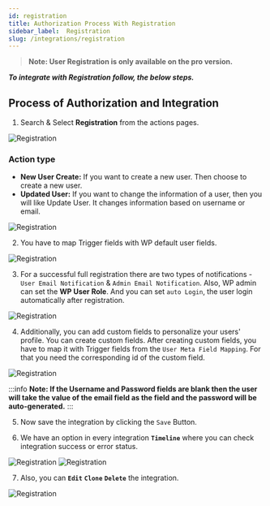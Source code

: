 ```yaml
---
id: registration
title: Authorization Process With Registration
sidebar_label:  Registration
slug: /integrations/registration
---
```


> **Note: User Registration is only available on the pro version.**

***To integrate with Registration follow, the below steps.***


## Process of Authorization and Integration

1.	Search & Select **Registration** from the actions pages.
 <Image src="actions/registration/select-action" alt="Registration" w="1020" h="350" />

### Action type
- **New User Create:** If you want to create a new user. Then choose to create a new user. 
- **Updated User:** If you want to change the information of a user, then you will like Update User. It changes information based on username or email.
 <Image src="actions/registration/action-type" alt="Registration" w="1020" h="350" />

2.	You have to map Trigger fields with WP default user fields.
 <Image src="actions/registration/map-default-user-field" alt="Registration" w="1020" h="350" />

3.	For a successful full registration there are two types of notifications - `User Email Notification` & `Admin Email Notification`. Also, WP admin can set the **WP User Role**. And you can set `auto Login`, the user login automatically after registration. 

 <Image src="actions/registration/registration-notification" alt="Registration" w="1020" h="350" />

4.	Additionally, you can add custom fields to personalize your users' profile. You can create custom fields. After creating custom fields, you have to map it with Trigger fields from the `User Meta Field Mapping`. For that you need the corresponding id of the custom field. 
 <Image src="actions/registration/meta-field-mapping" alt="Registration" w="1020" h="350" />

:::info
**Note: If the Username and Password fields are blank then the user will take the value of the email field as the field and the password will be auto-generated.**
:::

5.	Now save the integration by clicking the `Save` Button.

6. We have an option in every integration **`Timeline`** where you can check integration success or error status.
 <Image src="actions/registration/registration-timeline" alt="Registration" w="1020" h="350" />
 <Image src="actions/registration/registration-log" alt="Registration" w="1020" h="350" />

7. Also, you can **`Edit`** **`Clone`** **`Delete`** the integration.

 <Image src="actions/registration/registration-option" alt="Registration" w="1020" h="350" />


<Feedback/>